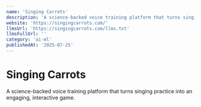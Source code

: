```yaml
---
name: 'Singing Carrots'
description: 'A science-backed voice training platform that turns singing practice into an engaging, interactive game.'
website: 'https://singingcarrots.com/'
llmsUrl: 'https://singingcarrots.com/llms.txt'
llmsFullUrl: ''
category: 'ai-ml'
publishedAt: '2025-07-25'
---
```


# Singing Carrots

A science-backed voice training platform that turns singing practice into an engaging, interactive game.

